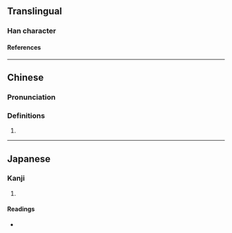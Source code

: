 {{character info/new}}
==Translingual==

===Han character===
{{Han char|rn=30|rad=口|as=11|sn=14|four=|canj=REEV|ids=⿰口婆}}

====References====
{{Han ref|kx=0206.140|dkj=04210|hdz=10679.020|uh=5619}}

----

==Chinese==
{{zh-forms}}

===Pronunciation===
{{zh-pron
|m=pó
|c=po4
|cat=
}}

===Definitions===
{{zh-hanzi}}

# {{n-g|Used in [[transliteration]] of [[Sanskrit]], usually found in [[Buddhist]] [[sutra]]s.}}

----

==Japanese==

===Kanji===
{{ja-kanji|grade=|rs=口11}}

# {{rfdef|ja|sort=口11}}

====Readings====
* {{ja-readings|on=[[は]] (ha)|kun=}}
